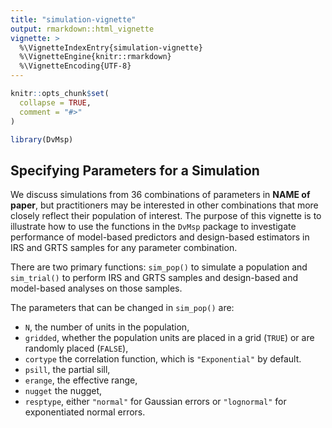 ```yaml
---
title: "simulation-vignette"
output: rmarkdown::html_vignette
vignette: >
  %\VignetteIndexEntry{simulation-vignette}
  %\VignetteEngine{knitr::rmarkdown}
  %\VignetteEncoding{UTF-8}
---
```


```r
knitr::opts_chunk$set(
  collapse = TRUE,
  comment = "#>"
)
```

```r
library(DvMsp)
```

## Specifying Parameters for a Simulation

We discuss simulations from 36 combinations of parameters in __NAME of paper__, but practitioners may be interested in other combinations that more closely reflect their population of interest. The purpose of this vignette is to illustrate how to use the functions in the `DvMsp` package to investigate performance of model-based predictors and design-based estimators in IRS and GRTS samples for any parameter combination. 

There are two primary functions: `sim_pop()` to simulate a population and `sim_trial()` to perform IRS and GRTS samples and design-based and model-based analyses on those samples. 

The parameters that can be changed in `sim_pop()` are:

* `N`, the number of units in the population,
* `gridded`, whether the population units are placed in a grid (`TRUE`) or are randomly placed (`FALSE`),
* `cortype` the correlation function, which is `"Exponential"` by default.
* `psill`, the partial sill,
* `erange`, the effective range,
* `nugget` the nugget,
* `resptype`, either `"normal"` for Gaussian errors or `"lognormal"` for exponentiated normal errors.


